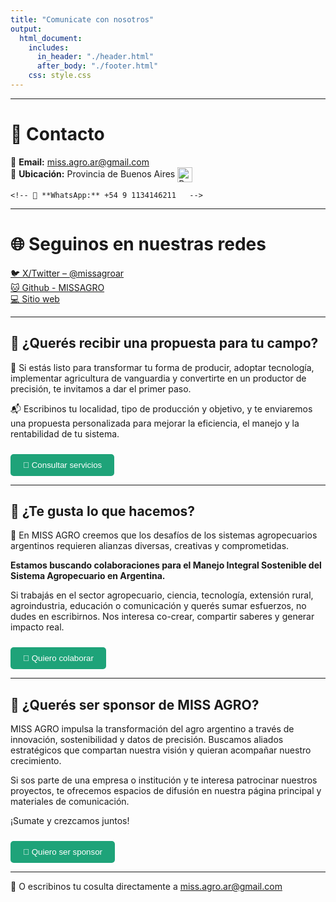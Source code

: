 ```yaml
---
title: "Comunicate con nosotros"
output: 
  html_document:
    includes:
      in_header: "./header.html"
      after_body: "./footer.html"
    css: style.css
---
```


---

# 👥 Contacto

📧 **Email:** [miss.agro.ar@gmail.com](mailto:missagroar@gmail.com)  
📍 **Ubicación:** Provincia de Buenos Aires
<img src="https://upload.wikimedia.org/wikipedia/commons/1/1a/Flag_of_Argentina.svg" alt="Bandera Argentina" width="24" style="vertical-align:middle;">  

```
<!-- 📱 **WhatsApp:** +54 9 1134146211   -->
```

---

# 🌐 Seguinos en nuestras redes

[🐦 X/Twitter – @missagroar](https://x.com/missagroar)  
[🐱 Github - MISSAGRO](https://github.com/MISSAGRO)  
[💻 Sitio web](https://missagro.github.io/MISSAGRO)  

---  

## 🤝 ¿Querés recibir una propuesta para tu campo?

🚜 Si estás listo para transformar tu forma de producir, adoptar tecnología, implementar agricultura de vanguardia y convertirte en un productor de precisión, te invitamos a dar el primer paso.

📬 Escribinos tu localidad, tipo de producción y objetivo, y te enviaremos una propuesta personalizada para mejorar la eficiencia, el manejo y la rentabilidad de tu sistema.

<!-- Botón que despliega el formulario de servicios -->
<button onclick="document.getElementById('formulario-servicios').style.display='block'" 
        style="background-color: #1ea379; color: white; padding: 10px 20px; border: none; border-radius: 5px; margin-top: 10px;">
📧 Consultar servicios
</button>

<!-- Formulario de servicios -->
<div id="formulario-servicios" style="display:none; margin-top: 20px;">

<form action="https://formspree.io/f/xvgaonga" method="POST">
  <label>Nombre completo:<br>
    <input type="text" name="nombre" required>
  </label><br><br>

  <label>Email de contacto:<br>
    <input type="email" name="_replyto" required>
  </label><br><br>

  <label>Zona o localidad:<br>
    <input type="text" name="zona">
  </label><br><br>

  <label>¿En qué servicios tenés interés?<br>
    <textarea name="mensaje" rows="4" required></textarea>
  </label><br><br>

  <button type="submit" style="background-color:#004d40; color:white; padding:10px 20px; border:none; border-radius:5px;">
    Enviar consulta
  </button>
</form>
</div>

---

## 🤝 ¿Te gusta lo que hacemos?

💞️ En MISS AGRO creemos que los desafíos de los sistemas agropecuarios argentinos requieren alianzas diversas, creativas y comprometidas.

**Estamos buscando colaboraciones para el Manejo Integral Sostenible del Sistema Agropecuario en Argentina.**

Si trabajás en el sector agropecuario, ciencia, tecnología, extensión rural, agroindustria, educación o comunicación y querés sumar esfuerzos, no dudes en escribirnos. Nos interesa co-crear, compartir saberes y generar impacto real.

<!-- Botón que despliega el formulario de colaboración -->
<button onclick="document.getElementById('formulario-colaboracion').style.display='block'" 
        style="background-color: #1ea379; color: white; padding: 10px 20px; border: none; border-radius: 5px; margin-top: 10px;">
📧 Quiero colaborar
</button>

<!-- Formulario de colaboración -->
<div id="formulario-colaboracion" style="display:none; margin-top: 20px;">

<form action="https://formspree.io/f/xvgaonga" method="POST">
  <label>Nombre completo:<br>
    <input type="text" name="nombre" required>
  </label><br><br>

  <label>Email de contacto:<br>
    <input type="email" name="_replyto" required>
  </label><br><br>

  <label>Zona o localidad:<br>
    <input type="text" name="zona">
  </label><br><br>

  <label>¿En qué te gustaría colaborar?<br>
    <textarea name="mensaje" rows="4" required></textarea>
  </label><br><br>

  <button type="submit" style="background-color:#004d40; color:white; padding:10px 20px; border:none; border-radius:5px;">
    Enviar propuesta
  </button>
</form>
</div>

---

## 🤝 ¿Querés ser sponsor de MISS AGRO?  

MISS AGRO impulsa la transformación del agro argentino a través de innovación, sostenibilidad y datos de precisión.
Buscamos aliados estratégicos que compartan nuestra visión y quieran acompañar nuestro crecimiento.

Si sos parte de una empresa o institución y te interesa patrocinar nuestros proyectos, te ofrecemos espacios de difusión en nuestra página principal y materiales de comunicación.

¡Sumate y crezcamos juntos!

<!-- Botón que despliega el formulario de sponsor -->
<button onclick="document.getElementById('formulario-sponsor').style.display='block'" style="background-color: #1ea379; color: white; padding: 10px 20px; border: none; border-radius: 5px; margin-top: 10px;"> 🌟 Quiero ser sponsor </button>

<!-- Formulario de sponsor --> <div id="formulario-sponsor" style="display:none; margin-top: 20px;"> <form action="https://formspree.io/f/xvgaonga" method="POST"> <label>Nombre completo:<br> <input type="text" name="nombre" required> </label><br><br>
<label>Email de contacto:<br> <input type="email" name="_replyto" required> </label><br><br>

<label>Empresa / Institución:<br> <input type="text" name="empresa"> </label><br><br>

<label>Mensaje:<br> <textarea name="mensaje" rows="4" required placeholder="Contanos brevemente tu propuesta de sponsoreo."></textarea> </label><br><br>

<button type="submit" style="background-color:#004d40; color:white; padding:10px 20px; border:none; border-radius:5px;"> Enviar propuesta </button> </form> </div>

---

📩 O escribinos tu cosulta directamente a [miss.agro.ar@gmail.com](mailto:miss.agro.ar@gmail.com)

